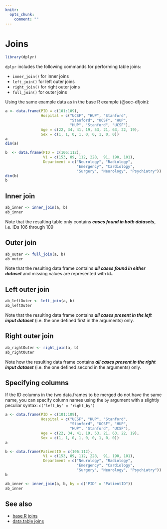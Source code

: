 ```yaml
---
knitr:
  opts_chunk:
    comment: ""
---
```

# Joins {#sec-dplyrjoin}

```r
library(dplyr)
```

`dplyr` includes the following commands for performing table joins:

- `inner_join()` for inner joins
- `left_join()` for left outer joins
- `right_join()` for right outer joins
- `full_join()` for outer joins

Using the same example data as in the base R example (@sec-dfjoin):

```r
a <- data.frame(PID = c(101:109),
                Hospital = c("UCSF", "HUP", "Stanford",
                             "Stanford", "UCSF", "HUP", 
                             "HUP", "Stanford", "UCSF"),
                Age = c(22, 34, 41, 19, 53, 21, 63, 22, 19),
                Sex = c(1, 1, 0, 1, 0, 0, 1, 0, 0))
a
dim(a)
```

```r
b  <- data.frame(PID = c(106:112),
                 V1 = c(153, 89, 112, 228,  91, 190, 101),
                 Department = c("Neurology", "Radiology",
                                "Emergency", "Cardiology",
                                "Surgery", "Neurology", "Psychiatry"))
dim(b)
b
```

## Inner join

```r
ab_inner <- inner_join(a, b)
ab_inner
```

Note that the resulting table only contains ***cases found in both datasets***, 
i.e. IDs 106 through 109

## Outer join

```r
ab_outer <- full_join(a, b)
ab_outer
```

Note that the resulting data frame contains 
***all cases found in either dataset*** and missing values are represented with 
`NA`.

## Left outer join

```r
ab_leftOuter <- left_join(a, b)
ab_leftOuter
```

Note that the resulting data frame contains 
***all cases present in the left input dataset*** (i.e. the one defined first 
in the arguments) only. 

## Right outer join

```r
ab_rightOuter <- right_join(a, b)
ab_rightOuter
```

Note how the resulting data frame contains 
***all cases present in the right input dataset*** (i.e. the one defined 
second in the arguments) only.

## Specifying columns 

If the ID columns in the two data.frames to be merged do 
not have the same name, you can specify column names using the `by` argument
with a slightly peculiar syntax: `c("left_by" = "right_by")`

```r
a <- data.frame(PID = c(101:109),
                Hospital = c("UCSF", "HUP", "Stanford",
                             "Stanford", "UCSF", "HUP", 
                             "HUP", "Stanford", "UCSF"),
                Age = c(22, 34, 41, 19, 53, 21, 63, 22, 19),
                Sex = c(1, 1, 0, 1, 0, 0, 1, 0, 0))
a
```

```r
b <- data.frame(PatientID = c(106:112),
                 V1 = c(153, 89, 112, 228,  91, 190, 101),
                 Department = c("Neurology", "Radiology",
                                "Emergency", "Cardiology",
                                "Surgery", "Neurology", "Psychiatry"))
b
```

```r
ab_inner <- inner_join(a, b, by = c("PID" = "PatientID"))
ab_inner
```

## See also

- [base R joins](#sec-dfjoin)
- [data.table joins](#sec-dtjoin)
